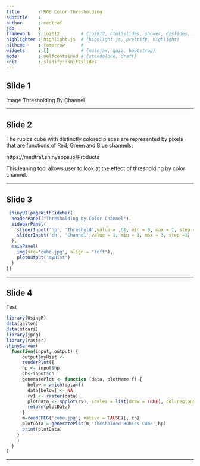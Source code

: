 ```yaml
---
title       : RGB Color Thresholding
subtitle    : 
author      : medtraf
job         : 
framework   : io2012        # {io2012, html5slides, shower, dzslides, ...}
highlighter : highlight.js  # {highlight.js, prettify, highlight}
hitheme     : tomorrow      # 
widgets     : []            # {mathjax, quiz, bootstrap}
mode        : selfcontained # {standalone, draft}
knit        : slidify::knit2slides
---
```


## Slide 1 
Image Thresholding By Channel


--- 



## Slide 2

The rubics cube with distinctly colored pieces are represented by pixels that are functions of Red, Green and Blue channels. 


https://medtraf.shinyapps.io/Products

This leaning tool allows user to look at the effect of thresholding by color channel.


--- 





## Slide 3
```r
 shinyUI(pageWithSidebar(
  headerPanel("Thresholding by Color Channel"),
  sidebarPanel(
    sliderInput('hp', 'Threshold',value = .01, min = 0, max = 1, step = 0.01),
    sliderInput('ch', 'Channel',value = 1, min = 1, max = 3, step =1)
  ),
  mainPanel(
    img(src='cube.jpg', align = "left"),
    plotOutput('myHist')
  )
))


```


--- 



## Slide 4
Test
```r
library(UsingR)
data(galton)
data(mtcars)
library(jpeg)
library(raster)
shinyServer(
  function(input, output) {
      output$myHist <- 
      renderPlot({
      hp <- input$hp
      ch<-input$ch
      generatePlot <- function (data, plotName,f) {
        below = which(data<f) 
        data[below] <- NA
        rv1 <- raster(data)
        plotData <- spplot(rv1, scales = list(draw = TRUE), col.regions=heat.colors(1, alpha=1), main=plotName)
        return(plotData)
      }
      m=readJPEG('cube.jpg', native = FALSE)[,,ch]
      plotData = generatePlot(m,'Thesholded Rubics Cube',hp)
      print(plotData)
    }
    )
  }
)
```

--- 

